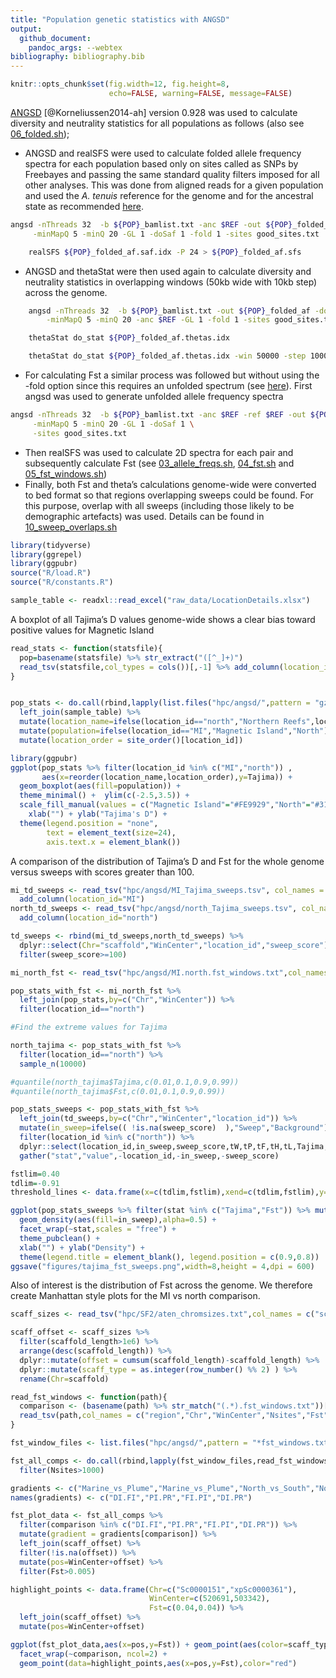 ```yaml
---
title: "Population genetic statistics with ANGSD"
output:
  github_document:
    pandoc_args: --webtex
bibliography: bibliography.bib
---
```


```r
knitr::opts_chunk$set(fig.width=12, fig.height=8,
                      echo=FALSE, warning=FALSE, message=FALSE)
```

[ANGSD](http://www.popgen.dk/angsd/index.php/ANGSD) [@Korneliussen2014-ah] version 0.928 was used to calculate diversity and neutrality statistics for all populations as follows (also see [06_folded.sh](hpc/angsd/06_folded.sh));

- ANGSD and realSFS were used to calculate folded allele frequency spectra for each population based only on sites called as SNPs by Freebayes and passing the same standard quality filters imposed for all other analyses. This was done from aligned reads for a given population and used the *A. tenuis* reference for the genome and for the ancestral state as recommended [here](https://github.com/ANGSD/angsd/issues/65).
```bash
angsd -nThreads 32  -b ${POP}_bamlist.txt -anc $REF -out ${POP}_folded_af \
     -minMapQ 5 -minQ 20 -GL 1 -doSaf 1 -fold 1 -sites good_sites.txt

	realSFS ${POP}_folded_af.saf.idx -P 24 > ${POP}_folded_af.sfs
```
- ANGSD and thetaStat were then used again to calculate diversity and neutrality statistics in overlapping windows (50kb wide with 10kb step) across the genome.
```bash
	angsd -nThreads 32  -b ${POP}_bamlist.txt -out ${POP}_folded_af -doThetas 1 -doSaf 1 -pest ${POP}_folded_af.sfs \
		-minMapQ 5 -minQ 20 -anc $REF -GL 1 -fold 1 -sites good_sites.txt

	thetaStat do_stat ${POP}_folded_af.thetas.idx

	thetaStat do_stat ${POP}_folded_af.thetas.idx -win 50000 -step 10000  -outnames ${POP}_theta.thetasWindow.gz
```
- For calculating Fst a similar process was followed but without using the -fold option since this requires an unfolded spectrum (see [here](https://github.com/ANGSD/angsd/issues/65)).  First angsd was used to generate unfolded allele frequency spectra
```bash
angsd -nThreads 32  -b ${POP}_bamlist.txt -anc $REF -ref $REF -out ${POP}_af \
     -minMapQ 5 -minQ 20 -GL 1 -doSaf 1 \
     -sites good_sites.txt
```
- Then realSFS was used to calculate 2D spectra for each pair and subsequently calculate Fst (see [03_allele_freqs.sh](hpc/angsd/03_allele_freqs.sh),  [04_fst.sh](hpc/angsd/04_fst.sh) and [05_fst_windows.sh](hpc/angsd/05_fst_windows.sh))
- Finally, both Fst and theta's calculations genome-wide were converted to bed format so that regions overlapping sweeps could be found.  For this purpose, overlap with all sweeps (including those likely to be demographic artefacts) was used. Details can be found in [10_sweep_overlaps.sh](hpc/angsd/10_sweep_overlaps.sh)


```r
library(tidyverse)
library(ggrepel)
library(ggpubr)
source("R/load.R")
source("R/constants.R")
```


```r
sample_table <- readxl::read_excel("raw_data/LocationDetails.xlsx")
```

A boxplot of all Tajima's D values genome-wide shows a clear bias toward positive values for Magnetic Island

```r
read_stats <- function(statsfile){
  pop=basename(statsfile) %>% str_extract("([^_]+)")
  read_tsv(statsfile,col_types = cols())[,-1] %>% add_column(location_id=pop)
}


pop_stats <- do.call(rbind,lapply(list.files("hpc/angsd/",pattern = "gz.pestPG",full.names = TRUE),read_stats)) %>% 
  left_join(sample_table) %>% 
  mutate(location_name=ifelse(location_id=="north","Northern Reefs",location_name)) %>% 
  mutate(population=ifelse(location_id=="MI","Magnetic Island","North")) %>% 
  mutate(location_order = site_order()[location_id])
```

```r
library(ggpubr)
ggplot(pop_stats %>% filter(location_id %in% c("MI","north")) ,
       aes(x=reorder(location_name,location_order),y=Tajima)) + 
  geom_boxplot(aes(fill=population)) +
  theme_minimal() +  ylim(c(-2.5,3.5)) +
  scale_fill_manual(values = c("Magnetic Island"="#FE9929","North"="#3182BD")) +
    xlab("") + ylab("Tajima's D") + 
  theme(legend.position = "none",
        text = element_text(size=24),
        axis.text.x = element_blank())
```




A comparison of the distribution of Tajima's D and Fst for the whole genome versus sweeps with scores greater than 100. 

```r
mi_td_sweeps <- read_tsv("hpc/angsd/MI_Tajima_sweeps.tsv", col_names = c("scaffold","start","sweep_score","WinCenter","Tajima")) %>% 
  add_column(location_id="MI") 
north_td_sweeps <- read_tsv("hpc/angsd/north_Tajima_sweeps.tsv", col_names = c("scaffold","start","sweep_score","WinCenter","Tajima")) %>% 
  add_column(location_id="north") 

td_sweeps <- rbind(mi_td_sweeps,north_td_sweeps) %>% 
  dplyr::select(Chr="scaffold","WinCenter","location_id","sweep_score") %>% 
  filter(sweep_score>=100)

mi_north_fst <- read_tsv("hpc/angsd/MI.north.fst_windows.txt",col_names = c("region","Chr","WinCenter","Nsites","Fst"),skip = 1)

pop_stats_with_fst <- mi_north_fst %>% 
  left_join(pop_stats,by=c("Chr","WinCenter")) %>% 
  filter(location_id=="north")

#Find the extreme values for Tajima

north_tajima <- pop_stats_with_fst %>% 
  filter(location_id=="north") %>% 
  sample_n(10000)

#quantile(north_tajima$Tajima,c(0.01,0.1,0.9,0.99))
#quantile(north_tajima$Fst,c(0.01,0.1,0.9,0.99))
```

```r
pop_stats_sweeps <- pop_stats_with_fst %>% 
  left_join(td_sweeps,by=c("Chr","WinCenter","location_id")) %>% 
  mutate(in_sweep=ifelse(( !is.na(sweep_score)  ),"Sweep","Background")) %>% 
  filter(location_id %in% c("north")) %>% 
  dplyr::select(location_id,in_sweep,sweep_score,tW,tP,tF,tH,tL,Tajima,fuf,fud,fayh,zeng,Fst) %>% 
  gather("stat","value",-location_id,-in_sweep,-sweep_score)

fstlim=0.40
tdlim=-0.91
threshold_lines <- data.frame(x=c(tdlim,fstlim),xend=c(tdlim,fstlim),y=c(0,0),yend=c(0.7,6),stat=c("Tajima","Fst"))

ggplot(pop_stats_sweeps %>% filter(stat %in% c("Tajima","Fst")) %>% mutate(stat = case_when(stat=="Tajima" ~ "Tajima's D", stat=="Fst" ~ "Fst")) ,aes(x=value)) + 
  geom_density(aes(fill=in_sweep),alpha=0.5) +
  facet_wrap(~stat,scales = "free") +
  theme_pubclean() +
  xlab("") + ylab("Density") +
  theme(legend.title = element_blank(), legend.position = c(0.9,0.8))
ggsave("figures/tajima_fst_sweeps.png",width=8,height = 4,dpi = 600)
```


Also of interest is the distribution of Fst across the genome. We therefore create Manhattan style plots for the MI vs north comparison.

```r
scaff_sizes <- read_tsv("hpc/SF2/aten_chromsizes.txt",col_names = c("scaffold","scaffold_length"))

scaff_offset <- scaff_sizes %>% 
  filter(scaffold_length>1e6) %>% 
  arrange(desc(scaffold_length)) %>% 
  dplyr::mutate(offset = cumsum(scaffold_length)-scaffold_length) %>% 
  dplyr::mutate(scaff_type = as.integer(row_number() %% 2) ) %>% 
  rename(Chr=scaffold)

read_fst_windows <- function(path){
  comparison <- (basename(path) %>% str_match("(.*).fst_windows.txt"))[,2]
  read_tsv(path,col_names = c("region","Chr","WinCenter","Nsites","Fst"),skip = 1) %>% add_column(comparison=comparison)
}

fst_window_files <- list.files("hpc/angsd/",pattern = "*fst_windows.txt",full.names = TRUE)

fst_all_comps <- do.call(rbind,lapply(fst_window_files,read_fst_windows)) %>% 
  filter(Nsites>1000)

gradients <- c("Marine_vs_Plume","Marine_vs_Plume","North_vs_South","North_vs_South")
names(gradients) <- c("DI.FI","PI.PR","FI.PI","DI.PR")

fst_plot_data <- fst_all_comps %>% 
  filter(comparison %in% c("DI.FI","PI.PR","FI.PI","DI.PR")) %>% 
  mutate(gradient = gradients[comparison]) %>% 
  left_join(scaff_offset) %>% 
  filter(!is.na(offset)) %>% 
  mutate(pos=WinCenter+offset) %>% 
  filter(Fst>0.005)

highlight_points <- data.frame(Chr=c("Sc0000151","xpSc0000361"),
                               WinCenter=c(520691,503342),
                               Fst=c(0.04,0.04)) %>% 
  left_join(scaff_offset) %>% 
  mutate(pos=WinCenter+offset)

ggplot(fst_plot_data,aes(x=pos,y=Fst)) + geom_point(aes(color=scaff_type),size=0.01) + 
  facet_wrap(~comparison, ncol=2) + 
  geom_point(data=highlight_points,aes(x=pos,y=Fst),color="red")
```


